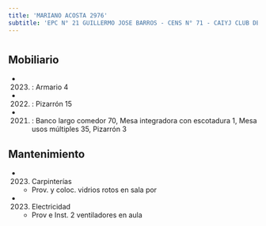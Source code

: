 ```yaml
---
title: 'MARIANO ACOSTA 2976'
subtitle: 'EPC N° 21 GUILLERMO JOSE BARROS - CENS N° 71 - CAIYJ CLUB DE JOVENES FATIMA'
---
```


#


## Mobiliario

*  (2023) : Armario 4 

*  (2022) : Pizarrón 15 

*  (2021) : Banco largo comedor 70, Mesa integradora con escotadura 1, Mesa usos múltiples 35, Pizarrón 3 





## Mantenimiento

*  (2023) Carpinterías 
    + Prov. y coloc. vidrios rotos en sala por

*  (2023) Electricidad 
    + Prov e Inst. 2 ventiladores en aula



